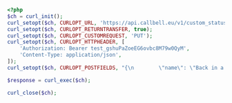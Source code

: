 ```php
<?php
$ch = curl_init();
curl_setopt($ch, CURLOPT_URL, 'https://api.callbell.eu/v1/custom_statuses/8dbd6f6c-ec09-4b87-a04e-bef1c2ca41db');
curl_setopt($ch, CURLOPT_RETURNTRANSFER, true);
curl_setopt($ch, CURLOPT_CUSTOMREQUEST, 'PUT');
curl_setopt($ch, CURLOPT_HTTPHEADER, [
    'Authorization: Bearer test_gshuPaZoeEG6ovbc8M79w0QyM',
    'Content-Type: application/json',
]);
curl_setopt($ch, CURLOPT_POSTFIELDS, "{\n        \"name\": \"Back in a bit\"\n  }");

$response = curl_exec($ch);

curl_close($ch);

```